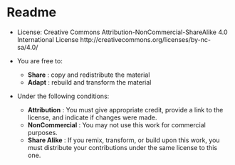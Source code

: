 
Readme
=======

- License:
Creative Commons Attribution-NonCommercial-ShareAlike 4.0 International License
http://creativecommons.org/licenses/by-nc-sa/4.0/

- You are free to:
    + **Share** : copy and redistribute the material
    + **Adapt** : rebuild and transform the material

- Under the following conditions:
    + **Attribution** : You must give appropriate credit, provide a link to the license, and indicate if changes were made.
    + **NonCommercial** : You may not use this work for commercial purposes.
    + **Share Alike** : If you remix, transform, or build upon this work, you must distribute your contributions under the same license to this one.
    